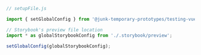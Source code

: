```js
// setupFile.js

import { setGlobalConfig } from '@junk-temporary-prototypes/testing-vue3';

// Storybook's preview file location
import * as globalStorybookConfig from './.storybook/preview';

setGlobalConfig(globalStorybookConfig);
```
